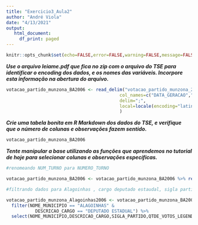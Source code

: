 ```yaml
---
title: "Exercicio3_Aula2"
author: "André Viola"
date: "4/13/2021"
output:
   html_document:
     df_print: paged
---
```


```r

knitr::opts_chunk$set(echo=FALSE,error=FALSE,warning=FALSE,message=FALSE)

```
***Use o arquivo leiame.pdf que fica no zip com o arquivo do TSE para identificar o encoding dos dados, e os nomes das variáveis. Incorpore esta informação na abertura do arquivo.***
```r
votacao_partido_munzona_BA2006 <- read_delim("votacao_partido_munzona_2006_BA.txt",
                                           col_names=c("DATA_GERACAO","HORA_GERACAO","ANO_ELEICAO","NUM_TURNO","DESCRICAO_ELEICAO","SIGLA_UF","SIGLA_UE","CODIGO_MUNICIPIO","NOME_MUNICIPIO","NUMERO_ZONA","CODIGO_CARGO","DESCRICAO_CARGO","TIPO_LEGENDA","NOME_COLIGACAO","COMPOSICAO_LEGENDA","SIGLA_PARTIDO","NUMERO_PARTIDO","NOME_PARTIDO","QTDE_VOTOS_NOMINAIS","QTDE_VOTOS_LEGENDA","SEQUENCIAL_COLIGACAO"),
                                           delim=";",
                                           local=locale(encoding="latin1"),
                                           )
```
***Crie uma tabela bonita em R Markdown dos dados do TSE, e verifique que o número de colunas e observações fazem sentido.***

```r
votacao_partido_munzona_BA2006
```
***Tente manipular a base utilizando as funções que aprendemos no tutorial de hoje para selecionar colunas e observações específicas.***
```r
#renomeando NUM_TURNO para NUMERO_TURNO

votacao_partido_munzona_BA2006 <- votacao_partido_munzona_BA2006 %>% rename(NUMERO_TURNO=NUM_TURNO)

#filtrando dados para Alagoinhas , cargo deputado estaudal, sigla partido e voto legenda

votacao_partido_munzona_Alagoinhas2006 <- votacao_partido_munzona_BA2006 %>%
  filter(NOME_MUNICIPIO == "ALAGOINHAS" &
           DESCRICAO_CARGO == "DEPUTADO ESTADUAL") %>%
  select(NOME_MUNICIPIO,DESCRICAO_CARGO,SIGLA_PARTIDO,QTDE_VOTOS_LEGENDA)


```


